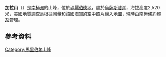 {{coord|75|56|S|125|52|W|source:GNIS|display=title}}

'''加拉山'''（{{lang-en|Mount Galla}}）是[[南極洲|南極洲]]的山峰，位於[[瑪麗伯德地|瑪麗伯德地]]，處於[[烏薩斯陡崖|烏薩斯陡崖]]，海拔高度2,520米，[[美國地質調查局|美國地質調查局]]根據測量和該國海軍的空中照片繪入地圖，現時由[[南極條約體系|南極條約體系]]管理。

==參考資料==
{{cite gnis | type = antarid | id = 5435| name = Galla, Mount | accessdate = 2012-04-16}}

{{DEFAULTSORT:Mount Galla}}
[[Category:馬里伯地山峰|Category:馬里伯地山峰]]


{{MarieByrdLand-geo-stub}}